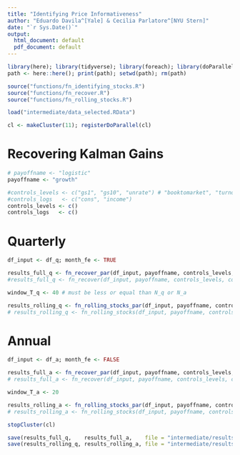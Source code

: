 ```yaml
---
title: "Identifying Price Informativeness"
author: "Eduardo Davila^[Yale] & Cecilia Parlatore^[NYU Stern]"
date: "`r Sys.Date()`"
output:
  html_document: default
  pdf_document: default
---
```


```r

library(here); library(tidyverse); library(foreach); library(doParallel); library(AER)
path <- here::here(); print(path); setwd(path); rm(path)

source("functions/fn_identifying_stocks.R")
source("functions/fn_recover.R")
source("functions/fn_rolling_stocks.R")

load("intermediate/data_selected.RData")

cl <- makeCluster(11); registerDoParallel(cl)

```

# Recovering Kalman Gains 

```r

# payoffname <- "logistic"
payoffname <- "growth"

#controls_levels <- c("gs1", "gs10", "unrate") # "booktomarket", "turnover"
#controls_logs   <- c("cons", "income")
controls_levels <- c()
controls_logs   <- c()

```

# Quarterly

```r

df_input <- df_q; month_fe <- TRUE

results_full_q <- fn_recover_par(df_input, payoffname, controls_levels, controls_logs, month_fe) # doesn't work with ibes
#results_full_q <- fn_recover(df_input, payoffname, controls_levels, controls_logs, month_fe)

window_T_q <- 40 # must be less or equal than N_q or N_a

results_rolling_q <- fn_rolling_stocks_par(df_input, payoffname, controls_levels, controls_logs, window_T_q, month_fe)
# results_rolling_q <- fn_rolling_stocks(df_input, payoffname, controls_levels, controls_logs, window_T_q, month_fe)

```

# Annual

```r

df_input <- df_a; month_fe <- FALSE

results_full_a <- fn_recover_par(df_input, payoffname, controls_levels, controls_logs, month_fe)
# results_full_a <- fn_recover(df_input, payoffname, controls_levels, controls_logs, month_fe)

window_T_a <- 20

results_rolling_a <- fn_rolling_stocks_par(df_input, payoffname, controls_levels, controls_logs, window_T_a, month_fe)
# results_rolling_a <- fn_rolling_stocks(df_input, payoffname, controls_levels, controls_logs, window_T_a, month_fe)

stopCluster(cl)

save(results_full_q,    results_full_a,    file = "intermediate/results_full.RData")
save(results_rolling_q, results_rolling_a, file = "intermediate/results_rolling.RData")

```